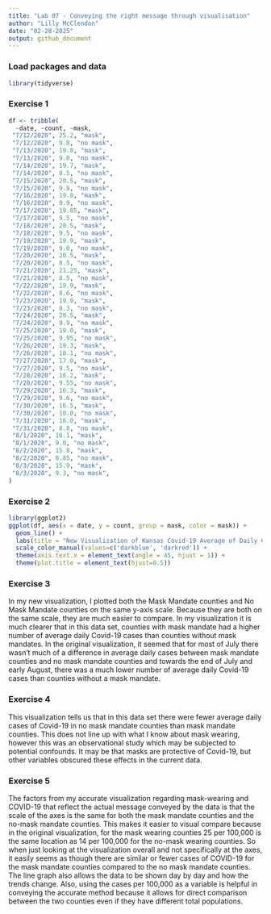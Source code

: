 ```yaml
---
title: "Lab 07 - Conveying the right message through visualisation"
author: "Lilly McClendon"
date: "02-28-2025"
output: github_document
---
```


### Load packages and data

```r
library(tidyverse) 
```

### Exercise 1

```r
df <- tribble(
  ~date, ~count, ~mask,
 "7/12/2020", 25.2, "mask", 
 "7/12/2020", 9.8, "no mask",
 "7/13/2020", 19.8, "mask",
 "7/13/2020", 9.0, "no mask", 
 "7/14/2020", 19.7, "mask", 
 "7/14/2020", 8.5, "no mask",
 "7/15/2020", 20.5, "mask",
 "7/15/2020", 9.8, "no mask", 
 "7/16/2020", 19.8, "mask", 
 "7/16/2020", 9.9, "no mask",
 "7/17/2020", 19.85, "mask",
 "7/17/2020", 9.5, "no mask", 
 "7/18/2020", 20.5, "mask", 
 "7/18/2020", 9.5, "no mask",
 "7/19/2020", 19.9, "mask",
 "7/19/2020", 9.0, "no mask", 
 "7/20/2020", 20.5, "mask", 
 "7/20/2020", 8.5, "no mask",
 "7/21/2020", 21.25, "mask",
 "7/21/2020", 8.5, "no mask", 
 "7/22/2020", 19.9, "mask", 
 "7/22/2020", 8.6, "no mask",
 "7/23/2020", 19.9, "mask",
 "7/23/2020", 8.3, "no mask", 
 "7/24/2020", 20.5, "mask", 
 "7/24/2020", 9.9, "no mask",
 "7/25/2020", 19.0, "mask",
 "7/25/2020", 9.95, "no mask", 
 "7/26/2020", 19.3, "mask", 
 "7/26/2020", 10.1, "no mask",
 "7/27/2020", 17.0, "mask",
 "7/27/2020", 9.5, "no mask",
 "7/28/2020", 16.2, "mask",
 "7/28/2020", 9.55, "no mask",
 "7/29/2020", 16.3, "mask",
 "7/29/2020", 9.6, "no mask",
 "7/30/2020", 16.5, "mask", 
 "7/30/2020", 10.0, "no mask",
 "7/31/2020", 16.0, "mask",
 "7/31/2020", 8.8, "no mask",
 "8/1/2020", 16.1, "mask",
 "8/1/2020", 9.0, "no mask",
 "8/2/2020", 15.8, "mask",
 "8/2/2020", 8.85, "no mask",
 "8/3/2020", 15.9, "mask",
 "8/3/2020", 9.3, "no mask",
)
```

### Exercise 2

```r
library(ggplot2)
ggplot(df, aes(x = date, y = count, group = mask, color = mask)) +
  geom_line() + 
  labs(title = "New Visualization of Kansas Covid-19 Average of Daily Cases Per 100,000", subtitle = "Mask Mandate Counties vs. No Mask Mandate Counties", caption = "Source: Kansas Department of Health and Environment", x = "Date", y = "Average Daily Cases Per 100,000") + 
  scale_color_manual(values=c('darkblue', 'darkred')) +
  theme(axis.text.x = element_text(angle = 45, hjust = 1)) + 
  theme(plot.title = element_text(hjust=0.5))
```

### Exercise 3 

In my new visualization, I plotted both the Mask Mandate counties and No Mask Mandate counties on the same y-axis scale. Because they are both on the same scale, they are much easier to compare. In my visualization it is much clearer that in this data set, counties with mask mandate had a higher number of average daily Covid-19 cases than counties without mask mandates. In the original visualization, it seemed that for most of July there wasn't much of a difference in average daily cases between mask mandate counties and no mask mandate counties and towards the end of July and early August, there was a much lower number of average daily Covid-19 cases than counties without a mask mandate. 

### Exercise 4

This visualization tells us that in this data set there were fewer average daily cases of Covid-19 in no mask mandate counties than mask mandate counties. This does not line up with what I know about mask wearing, however this was an observational study which may be subjected to potential confounds. It may be that masks are protective of Covid-19, but other variables obscured these effects in the current data. 

### Exercise 5 

The factors from my accurate visualization regarding mask-wearing and COVID-19 that reflect the actual message conveyed by the data is that the scale of the axes is the same for both the mask mandate counties and the no-mask mandate counties. This makes it easier to visual compare because in the original visualization, for the mask wearing counties 25 
per 100,000 is the same location as 14 per 100,000 for the no-mask wearing counties. So when just looking at the visualization overall and not specifically at the axes, it easily seems as though there are similar or fewer cases of COVID-19 for the mask mandate counties compared to the no mask mandate counties. The line graph also allows the data to be shown day by day and how the trends change. Also, using the cases per 100,000 as a variable is helpful in conveying the accurate method because it allows for direct comparison between the two counties even if they have different total populations. 


